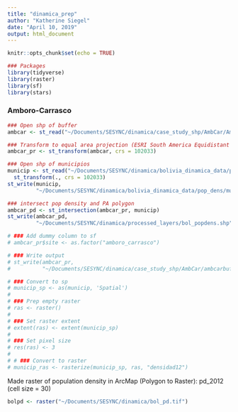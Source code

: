 ```yaml
---
title: "dinamica_prep"
author: "Katherine Siegel"
date: "April 10, 2019"
output: html_document
---
```


```r
knitr::opts_chunk$set(echo = TRUE)

### Packages
library(tidyverse)
library(raster)
library(sf)
library(stars)
```

### Amboro-Carrasco
```r
### Open shp of buffer
ambcar <- st_read("~/Documents/SESYNC/dinamica/case_study_shp/AmbCar/AmbCarBuf.shp")

### Transform to equal area projection (ESRI South America Equidistant Conic)
ambcar_pr <- st_transform(ambcar, crs = 102033)

### Open shp of municipios
municip <- st_read("~/Documents/SESYNC/dinamica/bolivia_dinamica_data/pop_dens/municipios_339_pob2012.shp") %>% 
  st_transform(., crs = 102033)
st_write(municip, 
         "~/Documents/SESYNC/dinamica/bolivia_dinamica_data/pop_dens/municipios_339_pob2012_projected.shp")

### intersect pop density and PA polygon
ambcar_pd <- st_intersection(ambcar_pr, municip)
st_write(ambcar_pd, 
         "~/Documents/SESYNC/dinamica/processed_layers/bol_popdens.shp")

# ### Add dummy column to sf
# ambcar_pr$site <- as.factor("amboro_carrasco")

# ### Write output
# st_write(ambcar_pr, 
#          "~/Documents/SESYNC/dinamica/case_study_shp/AmbCar/ambcarbuf_pr.shp")

# ### Convert to sp
# municip_sp <- as(municip, 'Spatial')
# 
# ### Prep empty raster
# ras <- raster()
# 
# ### Set raster extent
# extent(ras) <- extent(municip_sp)
# 
# ### Set pixel size
# res(ras) <- 3
# 
# # ### Convert to raster
# municip_ras <- rasterize(municip_sp, ras, "densidad12")
```

Made raster of population density in ArcMap (Polygon to Raster): pd_2012 (cell size = 30)
```r
bolpd <- raster("~/Documents/SESYNC/dinamica/bol_pd.tif")
```


